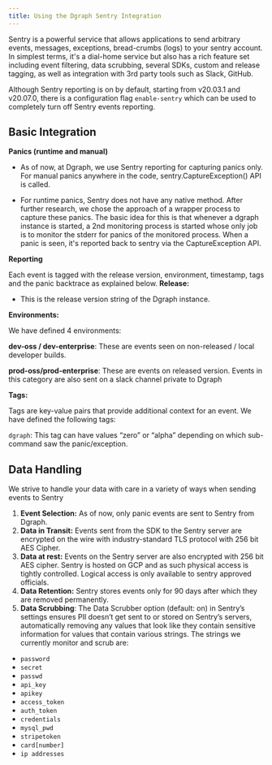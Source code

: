 ```yaml
---
title: Using the Dgraph Sentry Integration
---
```


Sentry is a powerful service that allows applications to send arbitrary events,
messages, exceptions, bread-crumbs (logs) to your sentry account. In simplest
terms, it's a dial-home service but also has a rich feature set including event
filtering, data scrubbing, several SDKs, custom and release tagging, as well as
integration with 3rd party tools such as Slack, GitHub.

Although Sentry reporting is on by default, starting from v20.03.1 and v20.07.0,
there is a configuration flag `enable-sentry` which can be used to completely
turn off Sentry events reporting.

## Basic Integration

**Panics (runtime and manual)**

- As of now, at Dgraph, we use Sentry reporting for capturing panics only. For
  manual panics anywhere in the code, sentry.CaptureException() API is called.

- For runtime panics, Sentry does not have any native method. After further
  research, we chose the approach of a wrapper process to capture these panics.
  The basic idea for this is that whenever a dgraph instance is started, a 2nd
  monitoring process is started whose only job is to monitor the stderr for
  panics of the monitored process. When a panic is seen, it's reported back to
  sentry via the CaptureException API.

**Reporting**

Each event is tagged with the release version, environment, timestamp, tags and
the panic backtrace as explained below. **Release:**

- This is the release version string of the Dgraph instance.

**Environments:**

We have defined 4 environments:

**dev-oss / dev-enterprise**: These are events seen on non-released / local
developer builds.

**prod-oss/prod-enterprise**: These are events on released version. Events in
this category are also sent on a slack channel private to Dgraph

**Tags:**

Tags are key-value pairs that provide additional context for an event. We have
defined the following tags:

`dgraph`: This tag can have values “zero” or “alpha” depending on which
sub-command saw the panic/exception.

## Data Handling

We strive to handle your data with care in a variety of ways when sending events
to Sentry

1. **Event Selection:** As of now, only panic events are sent to Sentry from
   Dgraph.
2. **Data in Transit:** Events sent from the SDK to the Sentry server are
   encrypted on the wire with industry-standard TLS protocol with 256 bit AES
   Cipher.
3. **Data at rest:** Events on the Sentry server are also encrypted with 256 bit
   AES cipher. Sentry is hosted on GCP and as such physical access is tightly
   controlled. Logical access is only available to sentry approved officials.
4. **Data Retention:** Sentry stores events only for 90 days after which they
   are removed permanently.
5. **Data Scrubbing**: The Data Scrubber option (default: on) in Sentry’s
   settings ensures PII doesn’t get sent to or stored on Sentry’s servers,
   automatically removing any values that look like they contain sensitive
   information for values that contain various strings. The strings we currently
   monitor and scrub are:

- `password`
- `secret`
- `passwd`
- `api_key`
- `apikey`
- `access_token`
- `auth_token`
- `credentials`
- `mysql_pwd`
- `stripetoken`
- `card[number]`
- `ip addresses`
